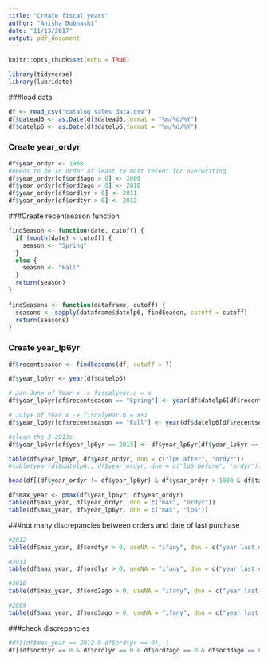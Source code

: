 ```yaml
---
title: "Create fiscal years"
author: "Anisha Dubhashi"
date: "11/13/2017"
output: pdf_document
---
```


```r
knitr::opts_chunk$set(echo = TRUE)
```

```r
library(tidyverse)
library(lubridate)
```

###load data
```r
df <- read_csv("catalog sales data.csv")
df$datead6 <- as.Date(df$datead6,format = "%m/%d/%Y")
df$datelp6 <- as.Date(df$datelp6,format = "%m/%d/%Y")
```

### Create year_ordyr
```r
df$year_ordyr <- 1980
#needs to be in order of least to most recent for overwriting
df$year_ordyr[df$ord3ago > 0] <- 2009
df$year_ordyr[df$ord2ago > 0] <- 2010
df$year_ordyr[df$ordlyr > 0] <- 2011
df$year_ordyr[df$ordtyr > 0] <- 2012
```

###Create recentseason function
```r
findSeason <- function(date, cutoff) {
  if (month(date) < cutoff) {
    season <- "Spring"
  }
  else {
    season <- "Fall"
  }
  return(season)
}
  
findSeasons <- function(dataframe, cutoff) {
  seasons <- sapply(dataframe$datelp6, findSeason, cutoff = cutoff)
  return(seasons)
}
```

### Create year_lp6yr
```r
df$recentseason <- findSeasons(df, cutoff = 7)

df$year_lp6yr <- year(df$datelp6)

# Jan-June of Year x -> fiscalyear.a = x
df$year_lp6yr[df$recentseason == "Spring"] <- year(df$datelp6[df$recentseason == "Spring"])

# July+ of Year x -> fiscalyear.b = x+1
df$year_lp6yr[df$recentseason == "Fall"] <- year(df$datelp6[df$recentseason == "Fall"]) + 1

#clean the 3 2013s
df$year_lp6yr[df$year_lp6yr == 2013] <- df$year_lp6yr[df$year_lp6yr == 2013] - 1
```

```r
table(df$year_lp6yr, df$year_ordyr, dnn = c("lp6 after", "ordyr"))
#table(year(df$datelp6), df$year_ordyr, dnn = c("lp6 before", "ordyr"))
```

```r
head(df[(df$year_ordyr != df$year_lp6yr) & df$year_ordyr > 1980 & df$targdol, ], 20)
```

```r
df$max_year <- pmax(df$year_lp6yr, df$year_ordyr)
table(df$max_year, df$year_ordyr, dnn = c("max", "ordyr"))
table(df$max_year, df$year_lp6yr, dnn = c("max", "lp6"))
```

###not many discrepancies between orders and date of last purchase
```r
#2012
table(df$max_year, df$ordtyr > 0, useNA = "ifany", dnn = c("year last order", "2012 order"))

#2011
table(df$max_year, df$ordlyr > 0, useNA = "ifany", dnn = c("year last order", "2011 order"))

#2010
table(df$max_year, df$ord2ago > 0, useNA = "ifany", dnn = c("year last order", "2010 order"))

#2009
table(df$max_year, df$ord3ago > 0, useNA = "ifany", dnn = c("year last order", "2009 order"))
```

###check discrepancies
```r
#df[(df$max_year == 2012 & df$ordtyr == 0), ]
df[(df$ordtyr == 0 & df$ordlyr == 0 & df$ord2ago == 0 & df$ord3ago == 0 & year(df$datelp6) >= 2009), ]
```

